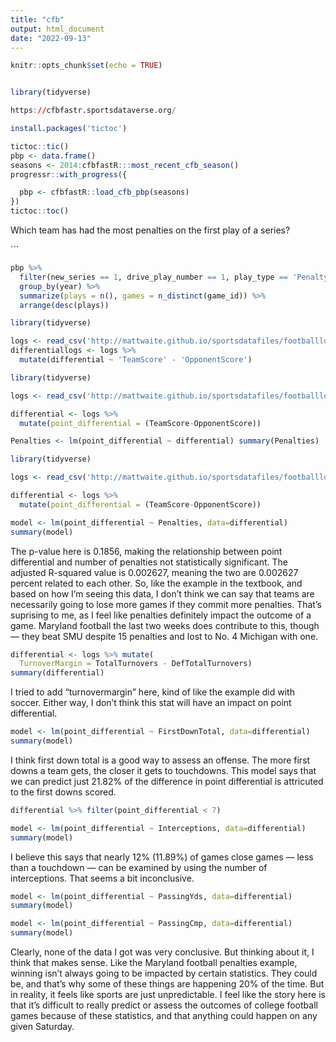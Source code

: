 ```yaml
---
title: "cfb"
output: html_document
date: "2022-09-13"
---
```


```r
knitr::opts_chunk$set(echo = TRUE)
```

```r
```

```r
library(tidyverse)
```

```r
https://cfbfastr.sportsdataverse.org/
```

```r
install.packages('tictoc')
```

```r
tictoc::tic()
pbp <- data.frame()
seasons <- 2014:cfbfastR:::most_recent_cfb_season()
progressr::with_progress({

  pbp <- cfbfastR::load_cfb_pbp(seasons)
})
tictoc::toc()
```

Which team has had the most penalties on the first play of a series?

\`\`\`
```r
pbp %>%
  filter(new_series == 1, drive_play_number == 1, play_type == 'Penalty', down == 1)
  group_by(year) %>% 
  summarize(plays = n(), games = n_distinct(game_id)) %>%
  arrange(desc(plays))
```

```r
library(tidyverse)
```
```r
logs <- read_csv('http://mattwaite.github.io/sportsdatafiles/footballlogs1121.csv')
differentiallogs <- logs %>% 
  mutate(differential ~ 'TeamScore' - 'OpponentScore')
```

```r
library(tidyverse)
```
```r
logs <- read_csv('http://mattwaite.github.io/sportsdatafiles/footballlogs1121.csv')
```
```r
differential <- logs %>%
  mutate(point_differential = (TeamScore-OpponentScore))
```
```r
Penalties <- lm(point_differential ~ differential) summary(Penalties)
```

```r
library(tidyverse)
```
```r
logs <- read_csv('http://mattwaite.github.io/sportsdatafiles/footballlogs1121.csv')
```
```r
differential <- logs %>%
  mutate(point_differential = (TeamScore-OpponentScore))
```
```r
model <- lm(point_differential ~ Penalties, data=differential)
summary(model)
```
The p-value here is 0.1856, making the relationship between point differential and number of penalties not statistically significant. The adjusted R-squared value is 0.002627, meaning the two are 0.002627 percent related to each other. So, like the example in the textbook, and based on how I'm seeing this data, I don't think we can say that teams are necessarily going to lose more games if they commit more penalties. That's suprising to me, as I feel like penalties definitely impact the outcome of a game. Maryland football the last two weeks does contribute to this, though — they beat SMU despite 15 penalties and lost to No. 4 Michigan with one.
```r
differential <- logs %>% mutate(
  TurnoverMargin = TotalTurnovers - DefTotalTurnovers)
summary(differential)
```
I tried to add "turnovermargin" here, kind of like the example did with soccer. Either way, I don't think this stat will have an impact on point differential.
```r

model <- lm(point_differential ~ FirstDownTotal, data=differential)
summary(model)
```
I think first down total is a good way to assess an offense. The more first downs a team gets, the closer it gets to touchdowns. This model says that we can predict just 21.82% of the difference in point differential is attricuted to the first downs scored. 
```r
differential %>% filter(point_differential < 7)
```
```r
model <- lm(point_differential ~ Interceptions, data=differential)
summary(model)
```
I believe this says that nearly 12% (11.89%) of games close games — less than a touchdown — can be examined by using the number of interceptions. That seems a bit inconclusive.
```r
model <- lm(point_differential ~ PassingYds, data=differential)
summary(model)
```
```r
model <- lm(point_differential ~ PassingCmp, data=differential)
summary(model)
```
Clearly, none of the data I got was very conclusive. But thinking about it, I think that makes sense. Like the Maryland football penalties example, winning isn't always going to be impacted by certain statistics. They could be, and that's why some of these things are happening 20% of the time. But in reality, it feels like sports are just unpredictable. I feel like the story here is that it's difficult to really predict or assess the outcomes of college football games because of these statistics, and that anything could happen on any given Saturday.